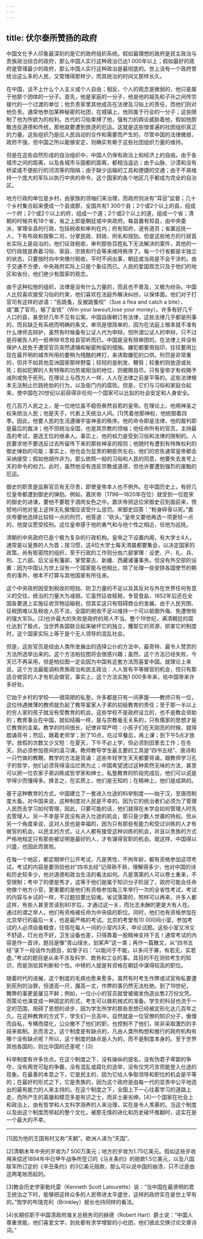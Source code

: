 ```yaml
---
---
---
```

title: 伏尔泰所赞扬的政府
---




中国文化予人印象最深刻的是它的政府组织系统。假如最理想的政府是民主政治与贵族政治综合的政府，那么中国人实行这种政治已达1 000年以上；假如最好的政府是管理最少的政府，那么中国人实行这种政治是最彻底的。世上没有一个政府曾统治这么多的人民，又管理得那样少，而其统治的时间又那样长久。

在中国，谈不上什么个人主义或个人自由；相反，个人的观念是微弱的，他只是属于他那个团体的一分子。首先，他是家庭的一分子，他是他的祖先和子孙之间传宗接代的一个过渡的单位；他负责家里其他成员在法律及习俗上的责任，而他们则对他负责。通常他参加某种秘密的社团，在城镇上，他则属于行会的一分子；这些限制了他为所欲为的权利。古代的习俗束缚了他，强有力的舆论威胁着他，假如他胆敢违反道德和传统，那他就要遭到放逐的厄运。这就是这些很普遍的社团组织真正的力量。这些组织乃是应人民自动的合作和需要而产生的，尽管中国的法律微弱，政府不强，但中国之所以能够安定，则确实有赖于这些社团组织力量的维持。

但是在这些自然形成的自治组织中，中国人仍保有政治上和经济上的自由。由于各城市之间的距离，以及各城市与国都的距离，都相当遥远；由于山脉、沙漠和没有桥梁或不便航行的河流等的阻隔；由于缺少运输的工具和便捷的交通；由于不易维持一个庞大的军队以执行中央的命令，这个国家的各个地区几乎都成为完全的自治区。

地方行政的单位是乡村，由家族的领袖们来治理，而政府则派有“耳目”监督；几十个乡村集合起来便成一个县或郡，全国共有1 300个县；2个或2个以上的县，组成一个府；2个或2个以上的府，组成一个道；2个或2个以上的道，组成一个省；清朝的时候共有18个省，省之上即是朝廷或中央政府。每县置有知县，由中央委派，掌理全县的行政，包括税收和审判在内；府有知府，道有道员；省置巡抚一人，下有布政和按察二司，分掌民政、财政、刑名和按劾。但是这些地方的行政首长实际上是自治的，他们征敛税收，审判那些百姓私下无法解决的案件，其他的一切行政就是靠着习俗、家庭、宗族和行会等来维持秩序了。每一个行省都是半独立的状态，只要按时向中央缴付税收，平时不闹出事，朝廷或当局是不会干涉的。由于交通不方便，中央政府实际上只是个象征而已。人民的爱国观念只及于他们的地区和省份，他们绝少有国家的观念。

由于这种松弛的组织，法律是没有什么力量的，而且也不普及，又极为纷杂。中国人比较喜欢接受习俗的约束，他们喜欢在法庭外解决纠纷，以保体面。他们对于打官司有这样的谚语：“告跳蚤，反被跳蚤咬”（Sue a flea and catch a bite），或“赢了官司，输了金钱”（Win your lawsuit,lose your money）。许多有好几千人口的县，甚至好几年不见有讼案。中国自唐朝订有法律，这些法律几乎都是刑事的，而且缺乏有系统而明确的条文。审讯是很简单的，因为在法庭上根本就不准有什么律师去辩护，虽然有时候备有公证人代为申辩，但所谓公证人的申辩，只不过是将被告人的一纸申辩书念给县官听而已。中国是没有陪审团的，在法律上并没有保护人民免于遭受官员突然逮捕和秘密拘留的措施。嫌犯都要用指印，往往要用比现在最开明的城市所用的要稍为残酷的拷打，来诱取嫌犯的口供。刑罚是非常重的，但并不如其他亚洲国家那样野蛮；较轻的是削发、鞭笞；较重的则放逐或处死；假如犯罪的人有特殊的功劳或相当的地位，则被赐自尽。只有皇帝才有权赐予减刑或免于死刑。在理论上与西方人一样，人人在法律之前是平等的。这些法律根本无法制止拦路抢劫的行为，以及衙门内的腐败。但是，它们与习俗和家庭合起来，使中国在20世纪以前获得非任何一个国家可以比拟的社会安定和人身安全。

在几百万人民之上，是一位地位虽不稳但泰然自若的皇帝。在理论上，他用神圣之权来统治人民；他是天子，代表上天统治人间。[1]凭着他那神权，他统御着四季。因此，他要人民的生活遵循宇宙神圣的秩序。他的命令即是法律，他的裁判即是最后的裁决；他不但统治全国，也是其宗教的领袖；他任命所有的官员，主持最高的考试，遴选王位的继承人。事实上，他的权力是受到习俗和法律的限制的。人民要求他不要违反过去所留传下来的那些神圣的规则；他随时有遭到有特殊权利的御史弹劾的可能；事实上，他也会为显贵的朝臣所左右，他们的忠告通常皇帝都会采纳接受；假如他胡作非为，那么依照一般的习俗和人民的同意，他要失去发号上天的命令的权力。此时，虽然他没有违反宗教或道德，但也许要遭到强烈的废黜的厄运。

御史的职责是监察官员有无尽责，即使皇帝本人也不例外。在中国历史上，有好几位皇帝都遭到御史的弹劾。例如，嘉庆帝（1796—1820年在位）就受到一位姓宋的御史的进谏，要他不要耽于酒肉女色之中。嘉庆帝把这位宋御史召到面前来，愤怒地问他对皇上这样无礼傲慢应该受什么惩罚。宋御史回答：“粉身碎骨以死。”嘉庆帝要他选择比较轻一点的刑罚，他答道：“砍头。”皇帝又要他再选一项更轻一点的，他提议愿受绞刑。这位皇帝感于他的勇气和与他个性之相近，任他为巡抚。

清朝的中央政府已是个极为复杂的行政机构。皇帝之下设置内阁，有大学士4人，通常是以皇族的人为首；按习惯，这4位大学士每天清晨都要集会，以决定国家的政策。尚有枢密院的组织，至于行政的工作则分由六部掌理：设吏、户、礼、兵、刑、工六部。后又设有藩部，掌管蒙古、新疆、西藏诸藩事务。但没有外交部的设置：因为中国认为世上没有一个国家能与他相比，除了处理一些安排各国使节的朝贡的事外，根本不打算与其他国家有所往来。

这个中央政府因受到税收的短拙、防卫力量的不足以及其反对与外在世界任何有意义的交往，统治的力量大为减弱。它虽然征收赋税，专营食盐，1852年后还在全国各要道上实施征收货物运输税，但其实这只有阻碍商业的发展。由于人民穷困、征税困难以及税收人员不法，全国的税收不足以维持一个可以抵御外侮、免遭惨败的强大军队。[2]也许最大的失败是政府的用人不当。整个19世纪，满清朝廷的腐化达到了极点，当世界各国联合起来破坏它的独立，攫取它的资源，损害它的制度时，这个国家实际上等于是个无人领导的混乱社会。

但是，这些官员是经由人类所发展出的选择公仆的方法中，最奇特、最令人赞赏的方法所选举出来的。这个方法柏拉图将会很感兴趣；虽然，这个方法已经失败，今天已不再采用，但是柏拉图一定会因为中国有这套方法而喜爱中国。就理论上来说，这个方法最能调和贵族政治和民主政治：人人皆有平等做官的机会，但只有那适合做官的人才有机会做官。事实上，这个方法实施1 000多年来，给中国带来许多好处。

它始于乡村的学校——很简陋的私塾，许多都是只有一间茅屋——教师只有一位，这位待遇微薄的教师就负起了教导富家人子弟的初级教育的责任；至于那一半以上的穷人家的孩子就没有受教育的机会。这些学校不是政府设立的，也不是教会资助的；教育事业在中国，就如结婚一样，是与宗教毫无关系的，只有儒家的思想才是它教育的圭臬。教学的时间很长，纪律非常严明：小孩子们在天刚亮的时候，就得朗诵背书；然后，跟着老师学；到了10点，吃过早餐后，再上课；到下午5点才放学。放假的次数又少又短：在夏天，下午不必上学，但必须到田里去工作；在冬天，则必须参加夜间的温习课。教师教导学生最主要的工具是“四书五经”、唐诗和一只竹做的教鞭。教学的方法是背诵：这些年轻学生天天都要背诵，跟教师学习孔子的哲学，他们必须背得滚瓜烂熟为止；中国希望透过这种索然无味的方法，甚至可以把一位农家子弟训练成哲学家和绅士。私塾教育的阶段完成后，他们可以说是学得少而懂得多。换言之，在实质上，他们是无知的；在精神上，他们是成熟的。

基于这种教育的方式，中国建立了一套进入仕途的科举制度——始于汉，至唐而制度大备。对中国来说，这种制度对人民是不幸的。因为它的统治者们必须为了管理人民而去学习如何管理，因此，只要可能的话，他们就得在未学会如何管理人时先去管理人。另一不幸是平民没有进入仕途的机会，那只是少数人世袭的特权。但从另一个角度来说，这对人民也是幸福的，因为只有那些有能力和受过训练的人才有做官的机会。以民主的方式，让人人都有接受这种训练的机会，并且以贵族的方式严格地规定只有那些被证明是最好的人，才有谋得官职的机会。就这样，中国得以兴盛，也因此而衰败。

在每一个地区，都定期举行公开考试，凡是男性，不拘年龄，都有资格参加这项考试。考试的内容是要测验他对“四书五经”记得熟不熟，理解得多少，他对中国的诗和历史知多少，他对道德和政治生活的看法如何。凡是落第的人可以卷土重来，不受限制；考中了的便是秀才，这等于他们是属于知识分子阶层了，政府可能会任命他做个地方小官，更重要的是他们有资格参加每三年举行一次的全省性考试，考试的内容与乡试的一样，不过题目要比较难。省试落第的，照样可以再来，许多人都这样，有些人甚至苦读到80岁后，才通过这一关，而壮志未酬的更是大有人在。通过的谓之举人，他们有资格被任命为中央级的职位。同时，他们也有资格参加在北京举行的最后一关，也是最严格的考试。北京的考堂有10 000间小室，参加考试的人必须自备粮食，住宿在每人一间的小室内3天，申论试题。这些小室又冷又不舒适，灯光也不好，卫生设备也差，只得靠着一股精神支持下去！通常考试的内容是作一首诗，题目是像“青山绿水，划桨声”这一类；再作一篇散文，从“四书五经”录下一段话作为题目，如曾子曰：“以能问于不能，以多问于寡，有若无，实若虚。”考试的题目是从来不涉及科学、商务和工业的事。其目的不在测验考生的知识，而是测验其判断和个性。中榜的人就是有资格在朝廷中谋得较高的职位。

随着时代的进展，这个制度的毛病也愈来愈多。虽然有时考生作弊或试官徇私要遭到死刑的治罪，但道高一尺，魔高一丈，作弊的事仍然无法杜绝。到了19世纪，舞弊的事更是屡见不鲜；例如，一位小小的官员就曾被揭发伪造出售2万份文凭。而策论也演变成一种固定的形式，考生可以做机械式的准备。学生的科目也流于一定的范围，阻碍了思想的进步，因为学生所学的那些思想已经被定形化达几百年之久。在这种教育的方式下，学生们一旦高中，自然就是一位官僚的知识分子，傲慢而自私，专横而腐化，公众撤不了他们的职，也控制不了他们，除非采取激烈的手段来抵制。总而言之，这个制度是有缺点的，凡由人类所构想和推行的政府机构有哪个没有缺点呢？所以，这个制度的缺点是人为的，而不是制度本身的。至于世界其他各国的，则比中国的还差呢！[3]

科举制度有许多优点。在这个制度之下，没有操纵的提名，没有伪君子卑鄙的争夺，没有两党可耻的争霸，没有混乱或腐化的选举，没有仅凭巧言而能登入仕途的现象。在最善的本意之下，它是民主的，因为它给人争取领导和职位的机会是平等的；在最好的形式之下，它是贵族的，因为这个政府是由每一代的显贵中公平地选出的最有能力的人来主持的。在这个制度之下，全国上下一心往着学习的道路上走，而所产生的英雄和模范多是有识之士，而非土豪劣绅。[4]一个国家在社会上和政治上，由有哲学和人文科学涵养的人来治理，实在是令人羡慕的。当这个制度以及由这个制度而带起的整个文化，被那无情的进化和历史破坏推翻时，这实在是一个最大的不幸。



* * *



[1]因为他的王国有时又称“天朝”。欧洲人译为“天国”。

[2]清朝末年中央的岁收为7 500万美元；地方的岁收为1.75亿美元。假如这些岁收用来偿还1894年中日甲午战争所签订的《马关条约》的赔款1.5亿美元，以及八国联军所订定的《辛丑条约》的3亿美元赔款，那么可以说中国的崩溃，只不过是由这两笔账而起的。

[3]教会历史学家勒托雷（Kenneth Scott Latourette）说：“当中国在最贤明的君王统治之下时，能够把这样众多的人民带进太平盛世，这样的政府实在是世上罕有的。”饱学的布瑞克利（Brinkley）舰长也持同样的看法。

[4]长期任职于中国清政府海关总税务司的赫德（Robert Hart）爵士说：“中国人尊重贤能，他们喜爱文学，到处都有求学增智的小社团，他们彼此交换讨论文章诗词。”